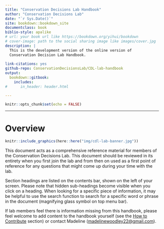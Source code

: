 ```yaml
--- 
title: "Conservation Decisions Lab Handbook"
author: "Conservation Decisions Lab"
date: "`r Sys.Date()`"
site: bookdown::bookdown_site
documentclass: book
biblio-style: apalike
# url: your book url like https://bookdown.org/yihui/bookdown
# cover-image: path to the social sharing image like images/cover.jpg
description: |
  This is the development version of the online version of
  Conservation Decision Lab Handbook.
  
link-citations: yes
github-repo: ConservationDecisionsLab/CDL-lab-handbook
output:
  bookdown::gitbook:
    includes:
#      in_header: header.html

---
```



```r
knitr::opts_chunk$set(echo = FALSE)

```

---
# Overview {-#overview}

```r
knitr::include_graphics(here::here("img/cdl-lab-banner.jpg"))
```

This document acts as a comprehensive reference material for members of the Conservation Decisions Lab. This document should be reviewed in its entirety when you first join the lab and from then on used as a first point of reference for any questions that might come up during your time with the lab.

Section headings are listed on the contents bar, shown on the left of your screen. Please note that hidden sub-headings become visible when you click on a heading. When looking for a specific piece of information, it may be helpful to use the search function to search for a specific word or phrase in the document (magnifying glass symbol on top menu bar).

If lab members feel there is information missing from this handbook, please feel welcome to add content to the handbook yourself (see the [How to Contribute](#howtocontribute) section) or contact Madeline (<madelinewoodley22@gmail.com>).





